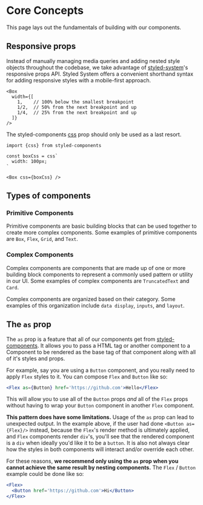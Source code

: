 
# Core Concepts

This page lays out the fundamentals of building with our components.

## Responsive props
Instead of manually managing media queries and adding nested style objects throughout the codebase, we take advantage of [styled-system](https://github.com/styled-system/styled-system)'s responsive props API.  Styled System offers a convenient shorthand syntax for adding responsive styles with a mobile-first approach.

```
<Box
  width={[
    1,    // 100% below the smallest breakpoint
    1/2,  // 50% from the next breakpoint and up
    1/4,  // 25% from the next breakpoint and up
  ]}
/>
```

The styled-components [css](https://styled-components.com/docs/api) prop should only be used as a last resort.

```
import {css} from styled-components

const boxCss = css`
  width: 100px;
`

<Box css={boxCss} />
```

## Types of components

### Primitive Components

 Primitive components are basic building blocks that can be used together to create more complex components.  Some examples of primitive components are `Box`, `Flex`, `Grid`, and `Text`.

### Complex Components

 Complex components are components that are made up of one or more building block components to represent a commonly used pattern or utility in our UI. Some examples of complex components are `TruncatedText` and `Card`.

Complex components are organized based on their category.  Some examples of this organization include `data display`, `inputs`, and `layout`.


 ## The `as` prop
 The `as` prop is a feature that all of our components get from [styled-components](https://www.styled-components.com). It allows you to pass a HTML tag or another component to a Component to be rendered as the base tag of that component along with all of it's styles and props.


 For example, say you are using a `Button` component, and you really need to apply `Flex` styles to it. You can compose `Flex` and `Button` like so:

 ```.jsx
 <Flex as={Button} href='https://github.com'>Hello</Flex>
 ```

 This will allow you to use all of the `Button` props _and_ all of the `Flex` props without having to wrap your `Button` component in another `Flex` component.

 **This pattern does have some limitations.** Usage of the `as` prop can lead to unexpected output. In the example above, if the user had done `<Button as={Flex}/>` instead, because the `Flex`'s render method is ultimately applied, and `Flex` components render `div`'s, you'll see that the rendered component is a `div` when ideally you'd like it to be a `button`. It is also not always clear how the styles in both components will interact and/or override each other.

For these reasons, **we recommend only using the `as` prop when you cannot achieve the same result by nesting components.** The `Flex` / `Button` example could be done like so:

```.jsx
<Flex>
  <Button href='https://github.com'>Hi</Button>
</Flex>
```
